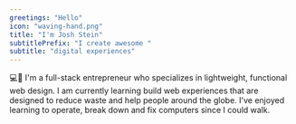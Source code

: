 ```yaml
---
greetings: "Hello"
icon: "waving-hand.png"
title: "I'm Josh Stein"
subtitlePrefix: "I create awesome "
subtitle: "digital experiences"
---
```


💻💾 I'm a full-stack entrepreneur who specializes in lightweight, functional web design. I am currently learning build web experiences that are designed to reduce waste and help people around the globe. I've enjoyed learning to operate, break down and fix computers since I could walk.